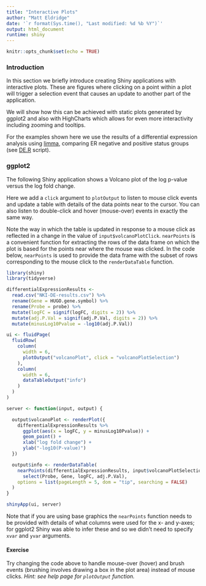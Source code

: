 ```yaml
---
title: "Interactive Plots"
author: "Matt Eldridge"
date: '`r format(Sys.time(), "Last modified: %d %b %Y")`'
output: html_document
runtime: shiny
---
```


```r
knitr::opts_chunk$set(echo = TRUE)
```

### Introduction

In this section we briefly introduce creating Shiny applications with interactive plots. These are figures where clicking on a point within a plot will trigger a selection event that causes an update to another part of the application.

We will show how this can be achieved with static plots generated by ggplot2 and also with HighCharts which allows for even more interactivity including zooming and tooltips.

For the examples shown here we use the results of a differential expression analysis using [limma](https://bioconductor.org/packages/release/bioc/html/limma.html), comparing ER negative and positive status groups (see [DE.R](DE.R) script).

### ggplot2

The following Shiny application shows a Volcano plot of the log p-value versus the log fold change.

Here we add a `click` argument to `plotOutput` to listen to mouse click events and update a table with details of the data points near to the cursor. You can also listen to double-click and hover (mouse-over) events in exactly the same way.

Note the way in which the table is updated in response to a mouse click as reflected in a change in the value of `input$volcanoPlotClick`. `nearPoints` is a convenient function for extracting the rows of the data frame on which the plot is based for the points near where the mouse was clicked. In the code below, `nearPoints` is used to provide the data frame with the subset of rows corresponding to the mouse click to the `renderDataTable` function.

```r
library(shiny)
library(tidyverse)

differentialExpressionResults <-
  read.csv("NKI-DE-results.csv") %>%
  rename(Gene = HUGO.gene.symbol) %>%
  rename(Probe = probe) %>%
  mutate(logFC = signif(logFC, digits = 2)) %>%
  mutate(adj.P.Val = signif(adj.P.Val, digits = 2)) %>%
  mutate(minusLog10Pvalue = -log10(adj.P.Val))

ui <- fluidPage(
  fluidRow(
    column(
      width = 6,
      plotOutput("volcanoPlot", click = "volcanoPlotSelection")
    ),
    column(
      width = 6,
      dataTableOutput("info")
    )
  )
)

server <- function(input, output) {

  output$volcanoPlot <- renderPlot({
    differentialExpressionResults %>%
      ggplot(aes(x = logFC, y = minusLog10Pvalue)) +
      geom_point() +
      xlab("log fold change") +
      ylab("-log10(P-value)")
  })

  output$info <- renderDataTable(
    nearPoints(differentialExpressionResults, input$volcanoPlotSelection) %>%
      select(Probe, Gene, logFC, adj.P.Val),
    options = list(pageLength = 5, dom = "tip", searching = FALSE)
  )
}

shinyApp(ui, server)
```

Note that if you are using base graphics the `nearPoints` function needs to be provided with details of what columns were used for the x- and y-axes; for ggplot2 Shiny was able to infer these and so we didn't need to specify `xvar` and `yvar` arguments.

#### Exercise

Try changing the code above to handle mouse-over (hover) and brush events (brushing involves drawing a box in the plot area) instead of mouse clicks. *Hint: see help page for `plotOutput` function.*


